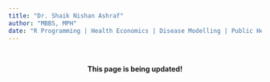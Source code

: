 ```yaml
---
title: "Dr. Shaik Nishan Ashraf"
author: "MBBS, MPH"
date: "R Programming | Health Economics | Disease Modelling | Public Health"
---
```

<style type="text/css">

h1.title {
  text-align: center;
}
h4.author {
  text-align: center;
}
h4.date {
  text-align: center;
}
</style>

<style>
body {
text-align: justify}
</style>

\

<center>**This page is being updated!**</center>




